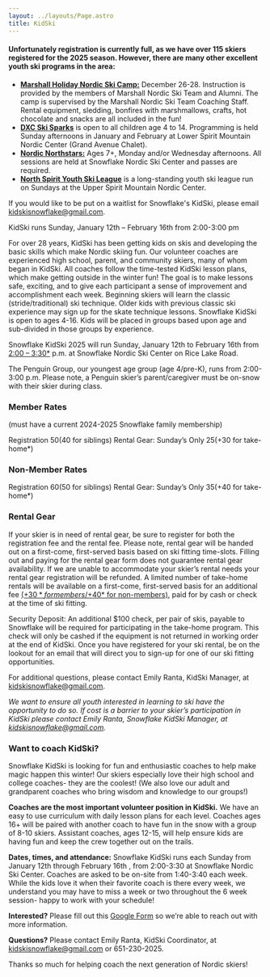 ```yaml
---
layout: ../layouts/Page.astro
title: KidSki
---
```



#### Unfortunately registration is currently full, as we have over 115 skiers registered for the 2025 season. However, there are many other excellent youth ski programs in the area:

- **[Marshall Holiday Nordic Ski Camp:](https://events.veracross.com/marshall/15-skicamp2024)** December 26-28. Instruction is provided by the members of Marshall Nordic Ski Team and Alumni. The camp is supervised by the Marshall Nordic Ski Team Coaching Staff. Rental equipment, sledding, bonfires with marshmallows, crafts, hot chocolate and snacks are all included in the fun!
- **[DXC Ski Sparks](https://www.duluthxc.com/dxcskisparks)** is open to all children age 4 to 14. Programming is held Sunday afternoons in January and February at Lower Spirit Mountain Nordic Center (Grand Avenue Chalet).
- **[Nordic Northstars:](https://nordicnorthstars.com/youth-programs)** Ages 7+, Monday and/or Wednesday afternoons. All sessions are held at Snowflake Nordic Ski Center and passes are required.
- **[North Spirit Youth Ski League](https://www.duluthxc.com/other-local-programs)** is a long-standing youth ski league run on Sundays at the Upper Spirit Mountain Nordic Center. 

If you would like to be put on a waitlist for Snowflake's KidSki, please email kidskisnowflake@gmail.com.

KidSki runs Sunday, January 12th – February 16th from 2:00-3:00 pm

For over 28 years, KidSki has been getting kids on skis and developing the basic skills which make Nordic skiing fun.
Our volunteer coaches are experienced high school, parent, and community skiers, many of whom began in KidSki.
All coaches follow the time-tested KidSki lesson plans, which make getting outside in the winter fun!
The goal is to make lessons safe, exciting, and to give each participant a sense of improvement and accomplishment each week.
Beginning skiers will learn the classic (stride/traditional) ski technique.
Older kids with previous classic ski experience may sign up for the skate technique lessons.
Snowflake KidSki is open to ages 4-16.
Kids will be placed in groups based upon age and sub-divided in those groups by experience.

Snowflake KidSki 2025 will run Sunday, January 12th to February 16th from [2:00 – 3:30*](#penguin) p.m. at Snowflake Nordic Ski Center on Rice Lake Road.

<Note type="note" marker="*" id="penguin">The Penguin Group, our youngest age group (age 4/pre-K), runs from 2:00-3:00 p.m. Please note, a Penguin skier’s parent/caregiver must be on-snow with their skier during class.</Note>

### Member Rates

(must have a current 2024-2025 Snowflake family membership)

Registration $50 ($40 for siblings)
Rental Gear: Sunday’s Only $25 (+$30 for take-home\*)

### Non-Member Rates

Registration $60 ($50 for siblings)
Rental Gear: Sunday’s Only $35 (+$40 for take-home\*)

### Rental Gear

If your skier is in need of rental gear, be sure to register for both the registration fee and the rental fee.
Please note, rental gear will be handed out on a first-come, first-served basis based on ski fitting time-slots.
Filling out and paying for the rental gear form does not guarantee rental gear availability.
If we are unable to accommodate your skier’s rental needs your rental gear registration will be refunded.
A limited number of take-home rentals will be available on a first-come, first-served basis for an additional fee [(+$30* for members/+$40* for non-members)](#security-deposit), paid for by cash or check at the time of ski fitting.

<Note type="info" marker="*" id="security-deposit">Security Deposit: An additional $100 check, per pair of skis, payable to Snowflake will be required for participating in the take-home program. This check will only be cashed if the equipment is not returned in working order at the end of KidSki.</Note>
Once you have registered for your ski rental, be on the lookout for an email that will direct you to sign-up for one of our ski fitting opportunities.

For additional questions, please contact Emily Ranta, KidSki Manager, at kidskisnowflake@gmail.com.

_We want to ensure all youth interested in learning to ski have the opportunity to do so. If cost is a barrier to your skier’s participation in KidSki please contact Emily Ranta, Snowflake KidSki Manager, at kidskisnowflake@gmail.com._

### Want to coach KidSki? 
Snowflake KidSki is looking for fun and enthusiastic coaches to help make magic happen this winter! Our skiers especially love their high school and college coaches- they are the coolest! (We also love our adult and grandparent coaches who bring wisdom and knowledge to our groups!)

**Coaches are the most important volunteer position in KidSki.** We have an easy to use curriculum with daily lesson plans for each level. Coaches ages 16+ will be paired with another coach to have fun in the snow with a group of 8-10 skiers. Assistant coaches, ages 12-15, will help ensure kids are having fun and keep the crew together out on the trails.

**Dates, times, and attendance:** Snowflake KidSki runs each Sunday from January 12th through February 16th , from 2:00-3:30 at Snowflake Nordic Ski Center. Coaches are asked to be on-site from 1:40-3:40 each week. While the kids love it when their favorite coach is there every week, we understand you may have to miss a week or two throughout the 6 week session- happy to work with your schedule!

**Interested?** Please fill out this [Google Form](https://forms.gle/DUD1oe85xSguU8wv6) so we’re able to reach out with more information.

**Questions?** Please contact Emily Ranta, KidSki Coordinator, at kidskisnowflake@gmail.com or 651-230-2025.

Thanks so much for helping coach the next generation of Nordic skiers!
